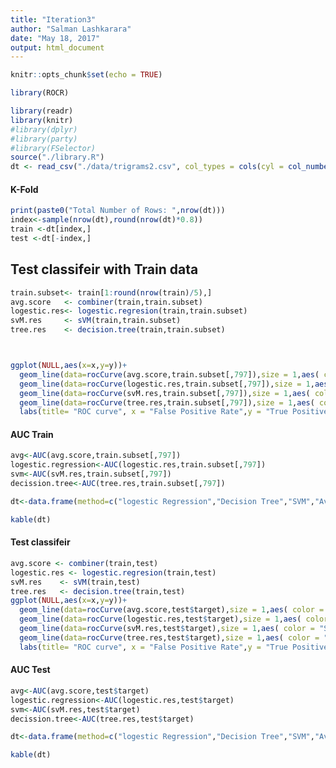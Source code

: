 ```yaml
---
title: "Iteration3"
author: "Salman Lashkarara"
date: "May 18, 2017"
output: html_document
---
```


```r
knitr::opts_chunk$set(echo = TRUE)

library(ROCR)

library(readr)
library(knitr)
#library(dplyr)
#library(party)
#library(FSelector)
source("./library.R")
dt <- read_csv("./data/trigrams2.csv", col_types = cols(cyl = col_number()),na = "NA")

```



#### K-Fold
```r

print(paste0("Total Number of Rows: ",nrow(dt)))
index<-sample(nrow(dt),round(nrow(dt)*0.8))
train <-dt[index,]
test <-dt[-index,]

```

## Test classifeir with Train data

```r


train.subset<- train[1:round(nrow(train)/5),]
avg.score   <- combiner(train,train.subset)
logestic.res<- logestic.regresion(train,train.subset)
svM.res     <- sVM(train,train.subset)
tree.res    <- decision.tree(train,train.subset)



ggplot(NULL,aes(x=x,y=y))+
  geom_line(data=rocCurve(avg.score,train.subset[,797]),size = 1,aes( color = "Average"))+
  geom_line(data=rocCurve(logestic.res,train.subset[,797]),size = 1,aes( color = "Logestic Regresion"))+
  geom_line(data=rocCurve(svM.res,train.subset[,797]),size = 1,aes( color = "SVM"))+
  geom_line(data=rocCurve(tree.res,train.subset[,797]),size = 1,aes( color = "Decision Tree"))+
  labs(title= "ROC curve", x = "False Positive Rate",y = "True Positive Rate")
```
#### AUC Train


```r

avg<-AUC(avg.score,train.subset[,797])
logestic.regression<-AUC(logestic.res,train.subset[,797])
svm<-AUC(svM.res,train.subset[,797])
decission.tree<-AUC(tree.res,train.subset[,797])

dt<-data.frame(method=c("logestic Regression","Decision Tree","SVM","Average"),AUC=c(logestic.regression,decission.tree,svm,avg))

kable(dt)
```

#### Test classifeir 

```r
avg.score <- combiner(train,test) 
logestic.res <- logestic.regresion(train,test)
svM.res    <- sVM(train,test)
tree.res   <- decision.tree(train,test)
ggplot(NULL,aes(x=x,y=y))+
  geom_line(data=rocCurve(avg.score,test$target),size = 1,aes( color = "Average"))+
  geom_line(data=rocCurve(logestic.res,test$target),size = 1,aes( color = "Logestic Regresion"))+
  geom_line(data=rocCurve(svM.res,test$target),size = 1,aes( color = "SVM"))+
  geom_line(data=rocCurve(tree.res,test$target),size = 1,aes( color = "Decision Tree"))+
  labs(title= "ROC curve", x = "False Positive Rate",y = "True Positive Rate")
```

#### AUC Test

```r


avg<-AUC(avg.score,test$target)
logestic.regression<-AUC(logestic.res,test$target)
svm<-AUC(svM.res,test$target)
decission.tree<-AUC(tree.res,test$target)

dt<-data.frame(method=c("logestic Regression","Decision Tree","SVM","Average"),AUC=c(logestic.regression,decission.tree,svm,avg))

kable(dt)

```

